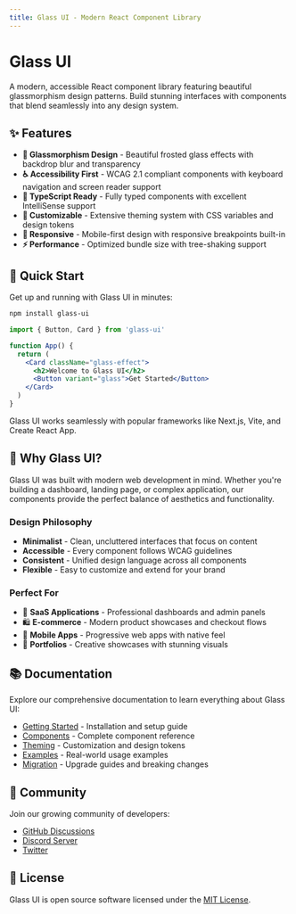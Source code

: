 ```yaml
---
title: Glass UI - Modern React Component Library
---
```



# Glass UI

A modern, accessible React component library featuring beautiful glassmorphism design patterns. Build stunning interfaces with components that blend seamlessly into any design system.

## ✨ Features

- **🎨 Glassmorphism Design** - Beautiful frosted glass effects with backdrop blur and transparency
- **♿ Accessibility First** - WCAG 2.1 compliant components with keyboard navigation and screen reader support  
- **🎯 TypeScript Ready** - Fully typed components with excellent IntelliSense support
- **🎨 Customizable** - Extensive theming system with CSS variables and design tokens
- **📱 Responsive** - Mobile-first design with responsive breakpoints built-in
- **⚡ Performance** - Optimized bundle size with tree-shaking support

## 🚀 Quick Start

Get up and running with Glass UI in minutes:

```bash
npm install glass-ui
```

```jsx
import { Button, Card } from 'glass-ui'

function App() {
  return (
    <Card className="glass-effect">
      <h2>Welcome to Glass UI</h2>
      <Button variant="glass">Get Started</Button>
    </Card>
  )
}
```

<Callout type="info">
  Glass UI works seamlessly with popular frameworks like Next.js, Vite, and Create React App.
</Callout>

## 🎯 Why Glass UI?

Glass UI was built with modern web development in mind. Whether you're building a dashboard, landing page, or complex application, our components provide the perfect balance of aesthetics and functionality.

### Design Philosophy

- **Minimalist** - Clean, uncluttered interfaces that focus on content
- **Accessible** - Every component follows WCAG guidelines
- **Consistent** - Unified design language across all components
- **Flexible** - Easy to customize and extend for your brand

### Perfect For

- 🏢 **SaaS Applications** - Professional dashboards and admin panels
- 🛍️ **E-commerce** - Modern product showcases and checkout flows
- 📱 **Mobile Apps** - Progressive web apps with native feel
- 🎨 **Portfolios** - Creative showcases with stunning visuals

## 📚 Documentation

Explore our comprehensive documentation to learn everything about Glass UI:

- [Getting Started](/getting-started) - Installation and setup guide
- [Components](/components) - Complete component reference
- [Theming](/theming) - Customization and design tokens
- [Examples](/examples) - Real-world usage examples
- [Migration](/migration) - Upgrade guides and breaking changes

## 🤝 Community

Join our growing community of developers:

- [GitHub Discussions](https://github.com/tulio-pinheiro-cunha/glass-ui/discussions)
- [Discord Server](https://discord.gg/glass-ui)
- [Twitter](https://twitter.com/glass-ui)

## 📄 License

Glass UI is open source software licensed under the [MIT License](https://github.com/tulio-pinheiro-cunha/glass-ui/blob/main/LICENSE).
